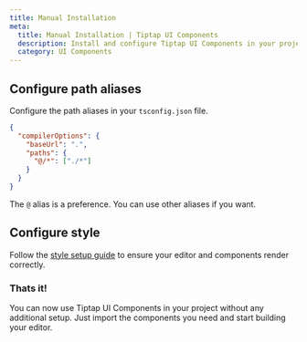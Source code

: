 ```yaml
---
title: Manual Installation
meta:
  title: Manual Installation | Tiptap UI Components
  description: Install and configure Tiptap UI Components in your project without using a template.
  category: UI Components
---
```


## Configure path aliases

Configure the path aliases in your `tsconfig.json` file.

```json
{
  "compilerOptions": {
    "baseUrl": ".",
    "paths": {
      "@/*": ["./*"]
    }
  }
}
```

The `@` alias is a preference. You can use other aliases if you want.

## Configure style

Follow the [style setup guide](/ui-components/getting-started/style) to ensure your editor and components render correctly.

### Thats it!

You can now use Tiptap UI Components in your project without any additional setup. Just import the components you need and start building your editor.